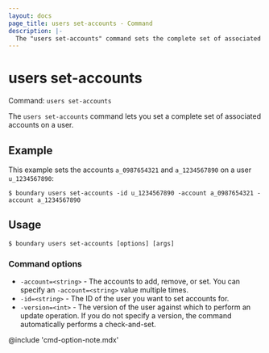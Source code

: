 ```yaml
---
layout: docs
page_title: users set-accounts - Command
description: |-
  The "users set-accounts" command sets the complete set of associated acounts on a user.
---
```


# users set-accounts

Command: `users set-accounts`

The `users set-accounts` command lets you set a complete set of associated accounts on a user.

## Example

This example sets the accounts `a_0987654321` and `a_1234567890` on a user `u_1234567890`:

```shell-session
$ boundary users set-accounts -id u_1234567890 -account a_0987654321 -account a_1234567890
```

## Usage

<CodeBlockConfig hideClipboard>

```shell-session
$ boundary users set-accounts [options] [args]
```

</CodeBlockConfig>

### Command options

- `-account=<string>` - The accounts to add, remove, or set.
You can specify an `-account=<string>` value multiple times.
- `-id=<string>` - The ID of the user you want to set accounts for.
- `-version=<int>` - The version of the user against which to perform an update operation.
If you do not specify a version, the command automatically performs a check-and-set.

@include 'cmd-option-note.mdx'